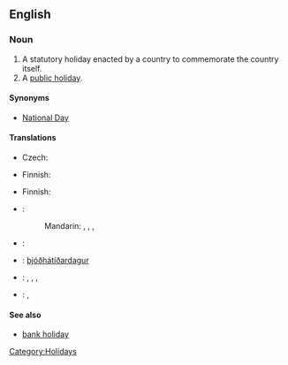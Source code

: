 ==English==
{{wikipedia}}

===Noun===
{{en-noun|sg=[[national]] [[holiday]]}}

# A statutory holiday enacted by a country to commemorate the country itself.
# A [[public holiday]].

====Synonyms====
* {{sense|holiday to commemorate the country itself}} [[National Day]]

====Translations====
{{trans-top|statutory holiday enacted by a country to commemorate the country itself}}
* Czech: {{t-|cs|státní svátek|m}}
{{trans-mid}}
* Finnish: {{t-|fi|kansallispäivä}}
{{trans-bottom}}

{{trans-top|public holiday}}
* Finnish: {{t-|fi|kansallinen vapaapäivä}}
{{trans-mid}}
{{trans-bottom}}

{{checktrans-top}}
* {{ttbc|Chinese}}:
*: Mandarin: {{t|cmn|國定假日|sc=Hani}},  {{t|cmn|国定假日|tr=guódìng jiàrì|sc=Hani}},  {{t-|cmn|國慶|sc=Hani}},  {{t-|cmn|国庆|tr=guóqìng|sc=Hani}}
* {{ttbc|German}}: {{t|de|Nationalfeiertag|m}}
{{trans-mid}}
* {{ttbc|Icelandic}}: [[þjóðhátíðardagur]] {{m}}
* {{ttbc|Japanese}}: {{t|ja|国民の祝日|tr=kokumin-no shukujitsu }},  {{t|ja|祭日|tr=さいじつ, saijitsu}},  {{t|ja|祝祭日|tr=しゅくさいじつ, shukusaijitsu}},  {{t-|ja|祝日|tr=しゅくじつ, shukujitsu}}
* {{ttbc|Russian}}: {{t|ru|национальный праздник|m|tr=nacionál'nyj prázdnik}},  {{t|ru|государственный праздник|m|tr=gosudárstvennyj prázdnik}}
{{trans-bottom}}

====See also====
* {{sense|public holiday}} [[bank holiday]]

[[Category:Holidays]]